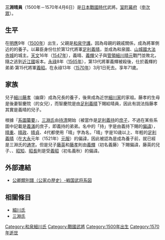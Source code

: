 {{unreferenced|time=2015-08-30T05:10:46+00:00}}
{{日本武士
|名稱= 三淵 晴員
|圖片名稱= 
|圖片大小= 
|圖片說明= 
|時代= [[日本戰國時代|日本戰國時代]]
|出生日期= [[明應_(日本)|明應]]9年（[[1500年|1500年]]）
|出生地點= 
|逝世日期= [[永祿|永祿]]13年3月1日（[[1570年|1570年]]4月6日）
|逝世地點= 
|假名= 
|羅馬字= 
|幼名= 
|改名= 
|别名= 尚員
|諡号= 宗薫
|神号= 
|戒名= 
|洗禮名= 
|墓所= [[大德寺|大德寺]]{{tsl|ja|高桐院||高桐院}}（[[京都府|京都府]][[京都市|京都市]]北區）
|朝廷官位= {{tsl|ja|掃部頭||掃部頭}}、[[伊賀國|伊賀守]]、[[大和國|大和守]]
|幕府職位= 
|主君= 
|藩= 
|氏族= [[細川氏|細川氏]]→[[三淵氏|三淵氏]]
|父母= 父：{{tsl|ja|細川元有||細川元有}}<BR>母：[[三淵晴貞|三淵晴貞]]的女兒
|養父= {{tsl|ja|三淵晴恒||三淵晴恒}}
|養母= 
|兄弟= 兄：{{tsl|ja|細川元常||細川元常}}
|姐妹= 
|正室= 養源院（{{tsl|ja|三淵晴恒||三淵晴恒}}的女兒）
|側室= 智慶院（{{tsl|ja|清原宣賢||清原宣賢}}的女兒）
|嗣子= '''[[三渊藤英|藤英]]'''、[[細川藤孝|細川藤孝]]（幽齋）、[[玉甫紹琮|玉甫紹琮]]、[[梅印元冲|梅印元冲]]、[[長岡好重|長岡好重]]
|嗣女= 宮川尼（{{tsl|ja|武田信高||武田信高}}室）、[[佐佐木越中守|佐佐木越中守]]室、{{tsl|ja|土御門久脩||土御門久脩}}室
|養子= 
|養女= 
}}
{{japanese|japanese=三淵 晴員|kana=みつぶち はるかず|romaji=Mitsubuchi Harukazu}}
'''三淵晴員'''（1500年－1570年4月6日）是[[日本戰國時代|日本戰國時代]]武將。[[室町幕府|室町幕府]]{{tsl|ja|幕臣||幕臣}}（[[申次眾|申次眾]]）。

== 生平 ==
在[[明應_(日本)|明應]]9年（[[1500年|1500年]]）出生，父親是[[和泉國|和泉]][[守護_(職位)|守護]]{{tsl|ja|細川元有||細川元有}}。因為母親的親戚關係，成為將軍側近的{{tsl|ja|三淵晴恒||三淵晴恒}}的養子。以幕臣身份仕於第12代將軍[[足利义晴|足利義晴]]，並成為和泉國{{tsl|ja|松崎城||松崎城}}、[[山城國|山城國]][[大法寺城|大法寺城]]的城主。[[天文_(後奈良天皇)|天文]]16年（[[1547年|1547年]]），義晴、[[足利義輝|義輝]]父子與[[管領_(幕府)|管領]][[細川晴元|細川晴元]]戰鬥並敗北，隨之逃到[[近江國|近江國]]坂本。[[永祿|永祿]]8年（[[1565年|1565年]]），第13代將軍義輝被殺後，仕於義輝的弟弟‧第15代將軍[[足利義昭|義昭]]。在永祿13年（[[1570年|1570年]]）3月1日死去。享年71歲。

== 家族 ==
兒子[[細川藤孝|細川藤孝]]（幽齋）成為兄長{{tsl|ja|細川元常||細川元常}}的養子，後來成為近世[[細川氏|細川家]]的家祖。藤孝的生母是後妻智慶院（{{tsl|ja|清原宣賢||清原宣賢}}的女兒），而智慶院是由[[足利义晴|足利義晴]]下賜給晴員，因此有説法指藤孝其實是義晴的兒子。

根據『[[系圖纂要|系圖纂要]]』，[[三淵氏|三淵氏]]由[[三淵持清|持清]]開始（被當作是[[足利义持|足利義持]]的[[庶出子女|庶子]]，不過在某些系圖中記載是[[足利義滿|義滿]]的庶子，即義持的弟弟。名中的「持」字是由義持下賜的[[偏諱|偏諱]]），[[三淵晴重|晴重]]、[[三淵晴政|晴政]]、[[三淵晴貞|晴貞]]、{{tsl|ja|三淵晴恒||晴恒}}4代都使用「晴」字為名，「晴」字是10歳以上、年輕的[[足利义晴|足利義晴]]（在[[大永|大永]]元年（1521年）[[日本元服礼|元服]]）的偏諱，因此被認為是成為養子前，就已經是三淵氏的[[名諱|通字]]。但是兒子[[三渊藤英|藤英]]和[[細川藤孝|藤孝]]則由[[足利義輝|義輝]]（初名義藤）下賜偏諱，藤英的兒子{{tsl|ja|三淵秋豪||秋豪}}、{{tsl|ja|朽木昭貞||昭貞}}、[[朽木昭知|昭知]]、[[朽木昭長|昭長]]則是受[[足利義昭|義昭]]（初名義秋）的偏諱。

== 外部連結 ==
*[https://web.archive.org/web/20110408160726/http://www.geocities.jp/okugesan_com/shiryo5-3.html 公卿類別譜（公家の歴史）-戦国武将系図]

== 相關條目 ==
*[[細川氏|細川氏]]
*[[三淵氏|三淵氏]]

[[Category:和泉細川氏|Category:和泉細川氏]]
[[Category:戰國武將|Category:戰國武將]]
[[Category:1500年出生|Category:1500年出生]]
[[Category:1570年逝世|Category:1570年逝世]]